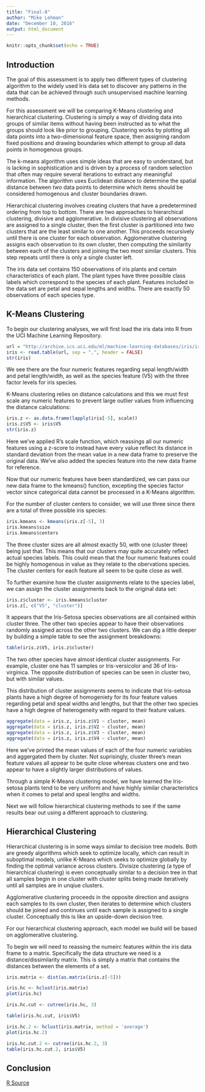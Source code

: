 ```yaml
---
title: "Final-8"
author: "Mike Lehman"
date: "December 10, 2016"
output: html_document
---
```


```r
knitr::opts_chunk$set(echo = TRUE)
```

## Introduction

The goal of this assessment is to apply two different types of clustering algorithm to the widely used Iris data set to discover any patterns in the data that can be achieved through such unsupervised machine learning methods.

For this assessment we will be comparing K-Means clustering and hierarchical clustering. Clustering is simply a way of dividing data into groups of similar items without having been instructed as to what the groups should look like prior to grouping. Clustering works by plotting all data points into a two-dimensional feature space, then assigning random fixed positions and drawing boundaries which attempt to group all data points in homogenous groups. 

The k-means algorithm uses simple ideas that are easy to understand, but is lacking in sophistication and is driven by a process of random selection that often may require several iterations to extract any meaningful information. The algorithm uses Euclidean distance to determine the spatial distance between two data points to determine which items should be considered homogenous and cluster boundaries drawn.

Hierarchical clustering involves creating clusters that have a predetermined ordering from top to bottom. There are two approaches to hierarchical clustering, divisive and agglomerative. In divisive clustering all observations are assigned to a single cluster, then the first cluster is partitioned into two clusters that are the least similar to one another. This proceeds recursively until there is one cluster for each observation. Agglomerative clustering assigns each observation to its own cluster, then computing the similarity between each of the clusters and joining the two most similar clusters. This step repeats until there is only a single cluster left.

The iris data set contains 150 observations of iris plants and certain characteristics of each plant. The plant types have three possible class labels which correspond to the species of each plant. Features included in the data set are petal and sepal lengths and widths. There are exactly 50 observations of each species type.

## K-Means Clustering

To begin our clustering analyses, we will first load the iris data into R from the UCI Machine Learning Repository. 

```r
url = "http://archive.ics.uci.edu/ml/machine-learning-databases/iris/iris.data"
iris <- read.table(url, sep = ",", header = FALSE)
str(iris)
```

We see there are the four numeric features regarding sepal length/width and petal length/width, as well as the species feature (V5) with the three factor levels for iris species.

K-Means clustering relies on distance calculations and this we must first scale any numeric features to prevent large outlier values from influencing the distance calculations:

```r
iris.z <- as.data.frame(lapply(iris[-5], scale))
iris.z$V5 <- iris$V5
str(iris.z)
```

Here we've applied R's scale function, which reassings all our numeric features using a z-score to instead have every value reflect its distance in standard deviation from the mean value in a new data frame to preserve the original data. We've also added the species feature into the new data frame for reference.

Now that our numeric features have been standardized, we can pass our new data frame to the kmeans() function, excepting the species factor vector since categorical data cannot be processed in a K-Means algorithm. 

For the number of cluster centers to consider, we will use three since there are a total of three possible iris species:

```r
iris.kmeans <- kmeans(iris.z[-5], 3)
iris.kmeans$size
iris.kmeans$centers
```

The three cluster sizes are all almost exactly 50, with one (cluster three) being just that. This means that our clusters may quite accurately reflect actual species labels. This could mean that the four numeric features could be highly homogenous in value as they relate to the obervations species. The cluster centers for each feature all seem to be quite close as well.

To further examine how the cluster assignments relate to the species label, we can assign the cluster assignments back to the original data set:

```r
iris.z$cluster <- iris.kmeans$cluster
iris.z[, c("V5", "cluster")]
```

It appears that the Iris-Setosa species observations are all contained within cluster three. The other two species appear to have their observations randomly assigned across the other two clusters. We can dig a little deeper by building a simple table to see the assignment breakdowns:

```r
table(iris.z$V5, iris.z$cluster)
```

The two other species have almost identical cluster assignments. For example, cluster one has 11 samples or Iris-versicolor and 36 of Iris-virginica. The opposite distribution of species can be seen in cluster two, but with similar values. 

This distribution of cluster assignments seems to indicate that Iris-setosa plants have a high degree of homogeniety for its four feature values regarding petal and speal widths and lengths, but that the other two species have a high degree of heterogeneity with regard to their feature values.

```r
aggregate(data = iris.z, iris.z$V1 ~ cluster, mean)
aggregate(data = iris.z, iris.z$V2 ~ cluster, mean)
aggregate(data = iris.z, iris.z$V3 ~ cluster, mean)
aggregate(data = iris.z, iris.z$V4 ~ cluster, mean)
```

Here we've printed the mean values of each of the four numeric variables and aggergated them by cluster. Not suprisingly, cluster three's mean feature values all appear to be quite close whereas clusters one and two appear to have a slightly larger distributions of values. 

Through a simple K-Means clustering model, we have learned the Iris-setosa plants tend to be very uniform and have highly similar characteristics when it comes to petal and speal lengths and widths. 

Next we will follow hierarchical clustering methods to see if the same results bear out using a different approach to clustering.

## Hierarchical Clustering 

Hierarchical clustering is in some ways similar to decision tree models. Both are greedy algorithms which seek to optimize locally, which can result in suboptimal models, unlike K-Means which seeks to optimize globally by finding the optimal variance across clusters. Divisize clustering (a type of hierarchical clustering) is even conceptually similar to a decision tree in that all samples begin in one cluster with cluster splits being made iteratively until all samples are in unqiue clusters.

Agglomerative clustering proceeds in the opposite direction and assigns each samples to its own cluster, then iterates to determine which clusters should be joined and continues until each sample is assigned to a single cluster. Conceptually this is like an upside-down decision tree.

For our hierarchical clustering approach, each model we build will be based on agglomerative clustering. 

To begin we will need to reassing the numeirc features within the iris data frame to a matrix. Specifically the data structure we need is a distance/dissimilarity matrix. This is simply a matrix that contains the distances between the elements of a set. 

```r
iris.matrix <- dist(as.matrix(iris.z[-5]))
```

```r
iris.hc <- hclust(iris.matrix)
plot(iris.hc) 
```

```r
iris.hc.cut <- cutree(iris.hc, 3)
```

```r
table(iris.hc.cut, iris$V5)
```

```r
iris.hc.2 <- hclust(iris.matrix, method = 'average')
plot(iris.hc.2)
```

```r
iris.hc.cut.2 <- cutree(iris.hc.2, 3)
table(iris.hc.cut.2, iris$V5)
```

## Conclusion

[R Source](final-8.R)